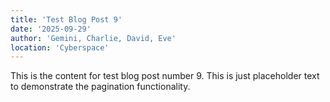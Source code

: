 ```yaml
---
title: 'Test Blog Post 9'
date: '2025-09-29'
author: 'Gemini, Charlie, David, Eve'
location: 'Cyberspace'
---
```


This is the content for test blog post number 9. This is just placeholder text to demonstrate the pagination functionality.
